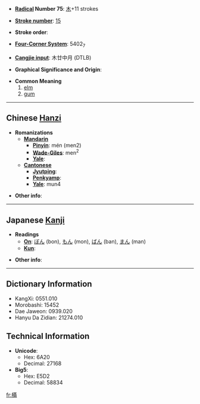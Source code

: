 * '''[[Wiktionary:Chinese radical index| Radical]] Number 75''': [[Wiktionary:Chinese radical index 木|木]]+11 strokes

* '''[[Wiktionary:Chinese total strokes index|Stroke number]]''': [[Wiktionary:Chinese total strokes index 15|15]]

* '''Stroke order''': 

* '''[[Wiktionary:Chinese four corner index|Four-Corner System]]''': 5402<sub>7</sub>

* '''[[Wiktionary:Chinese Cangjie index|Cangjie input]]''': 木廿中月 (DTLB)

* '''Graphical Significance and Origin''': 

* '''Common Meaning'''
*#[[elm]]
*# [[gum]]

----

== Chinese [[Hanzi]] ==

* '''Romanizations'''
** '''[[Mandarin]]'''
*** '''[[Pinyin]]''': mén (men2)
*** '''[[Wade-Giles]]''': men<sup>2</sup>
*** '''[[Yale]]''': 
** '''[[Cantonese]]'''
*** '''[[Jyutping]]''':
*** '''[[Penkyamp]]''': 
*** '''[[Yale]]''': mun4

* '''Other info''': 

----

== Japanese [[Kanji]] ==

* '''Readings'''
** '''[[On]]''': [[ぼん]] (bon), [[もん]] (mon), [[ばん]] (ban), [[まん]] (man)
** '''[[Kun]]''': 

* '''Other info''':  

----

== Dictionary Information ==

* KangXi: 0551.010
* Morobashi: 15452
* Dae Jaweon: 0939.020
* Hanyu Da Zidian: 21274.010

== Technical Information ==

* '''Unicode''':
** Hex: 6A20
** Decimal: 27168
* '''Big5''':
** Hex: E5D2
** Decimal: 58834

[[fr:樠]]